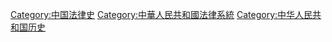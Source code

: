 [[Category:中国法律史|Category:中国法律史]]
[[Category:中華人民共和國法律系統|Category:中華人民共和國法律系統]]
[[Category:中华人民共和国历史|Category:中华人民共和国历史]]